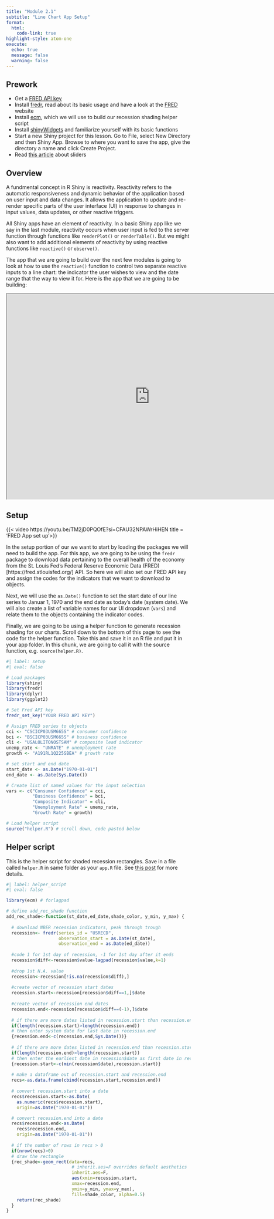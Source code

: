 ```yaml
---
title: "Module 2.1"
subtitle: "Line Chart App Setup"
format: 
  html:
    code-link: true
highlight-style: atom-one
execute:
  echo: true
  message: false
  warning: false
---
```


:::{.callout-tip}
## Prework
- Get a [FRED API key](https://fred.stlouisfed.org/docs/api/api_key.html)
- Install [fredr](https://cran.r-project.org/web/packages/fredr/vignettes/fredr.html), read about its basic usage and have a look at the [FRED](https://fred.stlouisfed.org/) website
- Install [ecm](https://cran.r-project.org/web/packages/ecm/ecm.pdf), which we will use to build our recession shading helper script
- Install [shinyWidgets](https://dreamrs.github.io/shinyWidgets/) and familiarize yourself with its basic functions
- Start a new Shiny project for this lesson. Go to File, select New Directory and then Shiny App. Browse to where you want to save the app, give the directory a name and click Create Project. 
- Read [this article](https://shiny.posit.co/r/articles/build/sliders/) about sliders
:::

## Overview

A fundmental concept in R Shiny is reactivity. Reactivity refers to the automatic responsiveness and dynamic behavior of the application based on user input and data changes. It allows the application to update and re-render specific parts of the user interface (UI) in response to changes in input values, data updates, or other reactive triggers.

All Shiny apps have an element of reactivity. In a basic Shiny app like we say in the last module, reactivity occurs when user input is fed to the server function through functions like `renderPlot()` or `renderTable()`. But we might also want to add additional elements of reactivity by using reactive functions like `reactive()` or `observe()`. 

The app that we are going to build over the next few modules is going to look at how to use the `reactive()` function to control two separate reactive inputs to a line chart: the indicator the user wishes to view and the date range that the way to view it for. Here is the app that we are going to be building:

<iframe src="https://emmanuelteitelbaum.shinyapps.io/fred_app/" width="780" height="560" data-external="1"></iframe>

## Setup

{{< video https://youtu.be/TM2jD0PQOfE?si=CFAU32NPAWrHiHEN title = 'FRED App set up'>}}

In the setup portion of our we want to start by loading the packages we will need to build the app. For this app, we are going to be using the `fredr` package to download data pertaining to the overall health of the economy from the St. Louis Fed's Federal Reserve Economic Data (FRED)[https://fred.stlouisfed.org/] API. So here we will also set our FRED API key and assign the codes for the indicators that we want to download to objects. 

Next, we will use the `as.Date()` function to set the start date of our line series to Januar 1, 1970 and the end date as today's date (system date). We will also create a list of variable names for our UI dropdown (`vars`) and relate them to the objects containing the indicator codes. 

Finally, we are going to be using a helper function to generate recession shading for our charts. Scroll down to the bottom of this page to see the code for the helper function. Take this and save it in an R file and put it in your app folder. In this chunk, we are going to call it with the source function, e.g. `source(helper.R)`. 

```r
#| label: setup
#| eval: false

# Load packages
library(shiny)
library(fredr)
library(dplyr)
library(ggplot2)

# Set Fred API key 
fredr_set_key("YOUR FRED API KEY") 

# Assign FRED series to objects
cci <- "CSCICP03USM665S" # consumer confidence
bci <- "BSCICP03USM665S" # business confidence
cli <- "USALOLITONOSTSAM" # composite lead indicator
unemp_rate <- "UNRATE" # unemployment rate
growth <- "A191RL1Q225SBEA" # growth rate

# set start and end date
start_date <- as.Date("1970-01-01")
end_date <- as.Date(Sys.Date())

# Create list of named values for the input selection
vars <- c("Consumer Confidence" = cci, 
          "Business Confidence" = bci, 
          "Composite Indicator" = cli, 
          "Unemployment Rate" = unemp_rate,
          "Growth Rate" = growth)

# Load helper script
source("helper.R") # scroll down, code pasted below
```

## Helper script

This is the helper script for shaded recession rectangles. Save in a file called `helper.R` in same folder as your `app.R` file. See [this post](https://rpubs.com/FSl/609471) for more details. 

```r
#| label: helper_script
#| eval: false

library(ecm) # forlagpad

# define add_rec_shade function
add_rec_shade<-function(st_date,ed_date,shade_color, y_min, y_max) {
  
  # download NBER recession indicators, peak through trough
  recession<- fredr(series_id = "USRECD",
                    observation_start = as.Date(st_date), 
                    observation_end = as.Date(ed_date))
  
  #code 1 for 1st day of recession, -1 for 1st day after it ends
  recession$diff<-recession$value-lagpad(recession$value,k=1)
  
  #drop 1st N.A. value
  recession<-recession[!is.na(recession$diff),] 
  
  #create vector of recession start dates
  recession.start<-recession[recession$diff==1,]$date 
  
  #create vector of recession end dates
  recession.end<-recession[recession$diff==(-1),]$date 
  
  # if there are more dates listed in recession.start than recession.end
  if(length(recession.start)>length(recession.end))
  # then enter system date for last date in recession.end
  {recession.end<-c(recession.end,Sys.Date())} 
  
  # if there are more dates listed in recession.end than recession.start
  if(length(recession.end)>length(recession.start))       
  # then enter the earliest date in recession$date as first date in recession.start  
  {recession.start<-c(min(recession$date),recession.start)} 
  
  # make a dataframe out of recession.start and recession.end
  recs<-as.data.frame(cbind(recession.start,recession.end))
  
  # convert recession.start into a date
  recs$recession.start<-as.Date(
    as.numeric(recs$recession.start),
    origin=as.Date("1970-01-01")) 

  # convert recession.end into a date
  recs$recession.end<-as.Date(
    recs$recession.end,
    origin=as.Date("1970-01-01")) 
  
  # if the number of rows in recs > 0
  if(nrow(recs)>0) 
  # draw the rectangle  
  {rec_shade<-geom_rect(data=recs, 
                         # inherit.aes=F overrides default aesthetics
                         inherit.aes=F, 
                         aes(xmin=recession.start, 
                         xmax=recession.end, 
                         ymin=y_min, ymax=y_max), 
                         fill=shade_color, alpha=0.5)
    return(rec_shade)
  }
}
```



